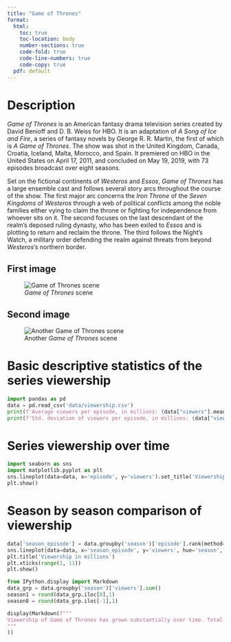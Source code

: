 ```yaml
---
title: "Game of Thrones"
format: 
  html:
    toc: true
    toc-location: body
    number-sections: true
    code-fold: true
    code-line-numbers: true
    code-copy: true
  pdf: default
---
```


# Description
*Game of Thrones* is an American fantasy drama television series created by David Benioff and D. B. Weiss for HBO. It is an adaptation of *A Song of Ice and Fire*, a series of fantasy novels by George R. R. Martin, the first of which is *A Game of Thrones*. The show was shot in the United Kingdom, Canada, Croatia, Iceland, Malta, Morocco, and Spain. It premiered on HBO in the United States on April 17, 2011, and concluded on May 19, 2019, with 73 episodes broadcast over eight seasons.

Set on the fictional continents of *Westeros* and *Essos*, *Game of Thrones* has a large ensemble cast and follows several story arcs throughout the course of the show. The first major arc concerns the *Iron Throne* of the *Seven Kingdoms* of *Westeros* through a web of political conflicts among the noble families either vying to claim the throne or fighting for independence from whoever sits on it. The second focuses on the last descendant of the realm's deposed ruling dynasty, who has been exiled to *Essos* and is plotting to return and reclaim the throne. The third follows the Night's Watch, a military order defending the realm against threats from beyond *Westeros*'s northern border.

::: {.panel-tabset}
## First image
![*Game of Thrones* scene](images/got.jpeg)

## Second image
![Another *Game of Thrones* scene](images/got2.jpeg)
:::

# Basic descriptive statistics of the series viewership
```python
import pandas as pd
data = pd.read_csv('data/viewership.csv')
print(f'Average viewers per episode, in millions: {data["viewers"].mean():.2f}')
print(f'Std. deviation of viewers per episode, in millions: {data["viewers"].std():.2f}')
```

# Series viewership over time
```python
import seaborn as sns
import matplotlib.pyplot as plt
sns.lineplot(data=data, x='episode', y='viewers').set_title('Viewership in millions')
plt.show()
```

# Season by season comparison of viewership
```python
data['season_episode'] = data.groupby('season')['episode'].rank(method='first', ascending=True)
sns.lineplot(data=data, x='season_episode', y='viewers', hue='season', )
plt.title('Viewership in millions')
plt.xticks(range(1, 11))
plt.show()
```

```python
from IPython.display import Markdown
data_grp = data.groupby('season')['viewers'].sum()
season1 = round(data_grp.iloc[0],1)
season8 = round(data_grp.iloc[-1],1)

display(Markdown(f"""
Viewership of Game of Thrones has grown substantially over time. Total viewers per season increased from {season1} to {season8} millions over the course of 8 seasons. 
"""
))
```
